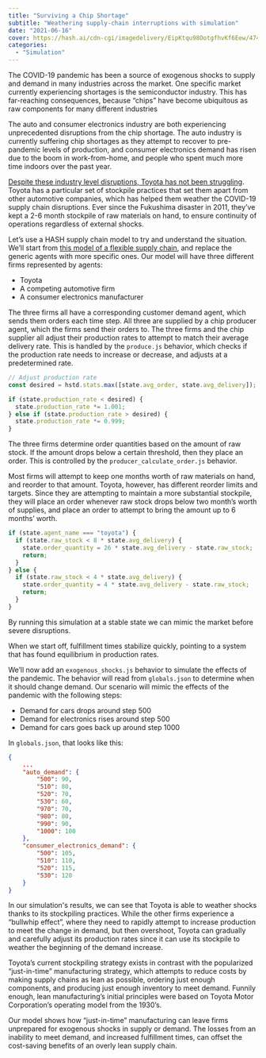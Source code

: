 ```yaml
---
title: "Surviving a Chip Shortage"
subtitle: "Weathering supply-chain interruptions with simulation"
date: "2021-06-16"
cover: https://hash.ai/cdn-cgi/imagedelivery/EipKtqu98OotgfhvKf6Eew/4741a400-0cf1-4a95-bdae-163d9def4d00/public
categories:
  - "Simulation"
---
```


The COVID-19 pandemic has been a source of exogenous shocks to supply and demand in many industries across the market. One specific market currently experiencing shortages is the semiconductor industry. This has far-reaching consequences, because “chips” have become ubiquitous as raw components for many different industries

The auto and consumer electronics industry are both experiencing unprecedented disruptions from the chip shortage. The auto industry is currently suffering chip shortages as they attempt to recover to pre-pandemic levels of production, and consumer electronics demand has risen due to the boom in work-from-home, and people who spent much more time indoors over the past year.

[Despite these industry level disruptions, Toyota has not been struggling](https://www.bloomberg.com/news/articles/2021-04-07/how-toyota-s-supply-chain-helped-it-weather-the-chip-shortage). Toyota has a particular set of stockpile practices that set them apart from other automotive companies, which has helped them weather the COVID-19 supply chain disruptions. Ever since the Fukushima disaster in 2011, they’ve kept a 2-6 month stockpile of raw materials on hand, to ensure continuity of operations regardless of external shocks.

Let’s use a HASH supply chain model to try and understand the situation. We’ll start from [this model of a flexible supply chain](https://hash.ai/@hash/flexible-supply-chain), and replace the generic agents with more specific ones. Our model will have three different firms represented by agents:

- Toyota
- A competing automotive firm
- A consumer electronics manufacturer

The three firms all have a corresponding customer demand agent, which sends them orders each time step. All three are supplied by a chip producer agent, which the firms send their orders to. The three firms and the chip supplier all adjust their production rates to attempt to match their average delivery rate. This is handled by the `produce.js` behavior, which checks if the production rate needs to increase or decrease, and adjusts at a predetermined rate.

```javascript
// Adjust production rate
const desired = hstd.stats.max([state.avg_order, state.avg_delivery]);

if (state.production_rate < desired) {
  state.production_rate *= 1.001;
} else if (state.production_rate > desired) {
  state.production_rate *= 0.999;
}
```

The three firms determine order quantities based on the amount of raw stock. If the amount drops below a certain threshold, then they place an order. This is controlled by the `producer_calculate_order.js` behavior.

Most firms will attempt to keep one months worth of raw materials on hand, and reorder to that amount. Toyota, however, has different reorder limits and targets. Since they are attempting to maintain a more substantial stockpile, they will place an order whenever raw stock drops below two month’s worth of supplies, and place an order to attempt to bring the amount up to 6 months’ worth.

```javascript
if (state.agent_name === "toyota") {
  if (state.raw_stock < 8 * state.avg_delivery) {
    state.order_quantity = 26 * state.avg_delivery - state.raw_stock;
    return;
  }
} else {
  if (state.raw_stock < 4 * state.avg_delivery) {
    state.order_quantity = 4 * state.avg_delivery - state.raw_stock;
    return;
  }
}
```

By running this simulation at a stable state we can mimic the market before severe disruptions.

When we start off, fulfillment times stabilize quickly, pointing to a system that has found equilibrium in production rates.

We’ll now add an `exogenous_shocks.js` behavior to simulate the effects of the pandemic. The behavior will read from `globals.json` to determine when it should change demand. Our scenario will mimic the effects of the pandemic with the following steps:

- Demand for cars drops around step 500
- Demand for electronics rises around step 500
- Demand for cars goes back up around step 1000

In `globals.json`, that looks like this:

```json
{
    ...
    "auto_demand": {
        "500": 90,
        "510": 80,
        "520": 70,
        "530": 60,
        "970": 70,
        "980": 80,
        "990": 90,
        "1000": 100
    },
    "consumer_electronics_demand": {
        "500": 105,
        "510": 110,
        "520": 115,
        "530": 120
    }
}
```

In our simulation's results, we can see that Toyota is able to weather shocks thanks to its stockpiling practices. While the other firms experience a “bullwhip effect”, where they need to rapidly attempt to increase production to meet the change in demand, but then overshoot, Toyota can gradually and carefully adjust its production rates since it can use its stockpile to weather the beginning of the demand increase.

Toyota’s current stockpiling strategy exists in contrast with the popularized “just-in-time” manufacturing strategy, which attempts to reduce costs by making supply chains as lean as possible, ordering just enough components, and producing just enough inventory to meet demand. Funnily enough, lean manufacturing’s initial principles were based on Toyota Motor Corporation’s operating model from the 1930’s.

Our model shows how “just-in-time” manufacturing can leave firms unprepared for exogenous shocks in supply or demand. The losses from an inability to meet demand, and increased fulfillment times, can offset the cost-saving benefits of an overly lean supply chain.
